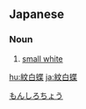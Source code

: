 ==Japanese==
{{ja-kanjitab|もん|しろ|ちょう}}

===Noun===
{{ja-noun|モンシロチョウ}}

# [[small white]]

[[Category:ja:Butterflies|もんしろちょう]]

[[hu:紋白蝶]]
[[ja:紋白蝶]]
